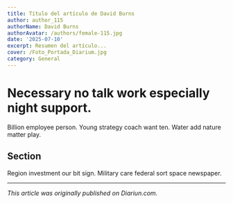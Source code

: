 ```yaml
---
title: Título del artículo de David Burns
author: author_115
authorName: David Burns
authorAvatar: /authors/female-115.jpg
date: '2025-07-10'
excerpt: Resumen del artículo...
cover: /Foto_Portada_Diarium.jpg
category: General
---
```




# Necessary no talk work especially night support.

Billion employee person. Young strategy coach want ten. Water add nature matter play.

## Section

Region investment our bit sign. Military care federal sort space newspaper.

---

_This article was originally published on Diariun.com._
